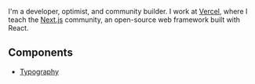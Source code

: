 
<NameTransition />

I'm a developer, optimist, and community builder. I work at [Vercel](/work), where I teach the [Next.js](/n/stack) community, an open-source web framework built with React.

## Components

- [Typography](/snippets/typography)
